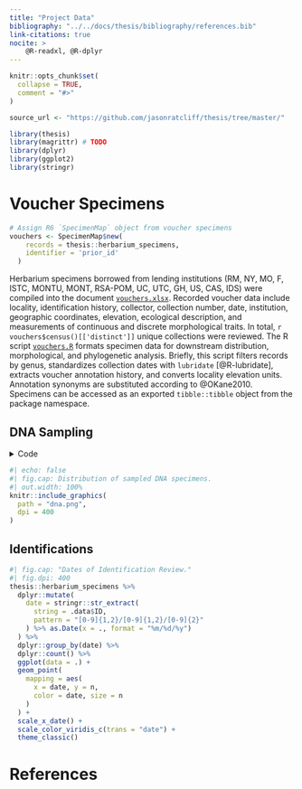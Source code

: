 ```yaml
---
title: "Project Data"
bibliography: "../../docs/thesis/bibliography/references.bib"
link-citations: true
nocite: >
    @R-readxl, @R-dplyr
---
```


```r
knitr::opts_chunk$set(
  collapse = TRUE,
  comment = "#>"
)

source_url <- "https://github.com/jasonratcliff/thesis/tree/master/"
```

[//]: # (TODO <3/26/23>: Error from magrittr pipe export in thesis NAMESPACE)

```r
library(thesis)
library(magrittr) # TODO
library(dplyr)
library(ggplot2)
library(stringr)
```

# Voucher Specimens

```r
# Assign R6 `SpecimenMap` object from voucher specimens
vouchers <- SpecimenMap$new(
    records = thesis::herbarium_specimens,
    identifier = 'prior_id'
  )
```

Herbarium specimens borrowed from lending institutions (RM, NY, MO, F, ISTC,
MONTU, MONT, RSA-POM, UC, UTC, GH, US, CAS, IDS) were compiled into the document
[`vouchers.xlsx`](`r fs::path(source_url, "data-raw/specimens/vouchers.xlsx")`).
Recorded voucher data include locality, identification history,
collector, collection number, date, institution, geographic coordinates,
elevation, ecological description, and measurements of continuous and
discrete morphological traits. In total, `r vouchers$census()[['distinct']]`
unique collections were reviewed. The R script
[`vouchers.R`](`r fs::path(source_url, "data-raw/specimens/vouchers.R")`)
formats specimen data for downstream distribution, morphological, and
phylogenetic analysis. Briefly, this script filters records by genus,
standardizes collection dates with `lubridate` [@R-lubridate],
extracts voucher annotation history, and converts locality elevation units.
Annotation synonyms are substituted according to @OKane2010.
Specimens can be accessed as an exported `tibble::tibble`
object from the package namespace.

## DNA Sampling

<details>
  <summary>Code</summary>
  <p>

```r
#| message: false
vouchers$filter_limit(
  west = -115.2,
  east = -103,
  south = 37,
  north = 49.1
)

dna_records <- vouchers$map(
  legend = "Prior\nAnnotation",
  expand = TRUE,
  sf_states = c("New Mexico", "Arizona", "Nevada")
) +
  vouchers$repel(
    vouchers = thesis::dna_specimens,
    repel.params = list(
      na.rm = TRUE,
      alpha = 0.85,
      size = 2.75,
      xlim = c(-Inf, NA),
      ylim = c(-Inf, NA),
      segment.size = 0.5,
      segment.alpha = 1,
      arrow = grid::arrow(length = grid::unit(0.01, "npc")),
      box.padding = 0.5
    )
  )

cowplot::save_plot(
  plot = dna_records,
  file = "dna.png",
  base_height = 16, base_width = 12
)
```

  </p>
</details>

```r
#| echo: false
#| fig.cap: Distribution of sampled DNA specimens.
#| out.width: 100%
knitr::include_graphics(
  path = "dna.png",
  dpi = 400
)
```

## Identifications

```r
#| fig.cap: "Dates of Identification Review."
#| fig.dpi: 400
thesis::herbarium_specimens %>%
  dplyr::mutate(
    date = stringr::str_extract(
      string = .data$ID,
      pattern = "[0-9]{1,2}/[0-9]{1,2}/[0-9]{2}"
    ) %>% as.Date(x = ., format = "%m/%d/%y")
  ) %>%
  dplyr::group_by(date) %>%
  dplyr::count() %>%
  ggplot(data = .) +
  geom_point(
    mapping = aes(
      x = date, y = n,
      color = date, size = n
    )
  ) +
  scale_x_date() +
  scale_color_viridis_c(trans = "date") +
  theme_classic()
```

# References
